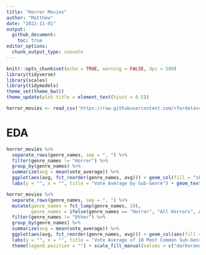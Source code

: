 ```yaml
---
title: "Horror Movies"
author: "Matthew"
date: "2022-11-01"
output: 
  github_document:
    toc: true
editor_options: 
  chunk_output_type: console
---
```


```r
knitr::opts_chunk$set(echo = TRUE, warning = FALSE, dpi = 500)
library(tidyverse)
library(scales)
library(tidymodels)
theme_set(theme_bw())
theme_update(plot.title = element_text(hjust = 0.5))
```


```r
horror_movies <- read_csv('https://raw.githubusercontent.com/rfordatascience/tidytuesday/master/data/2022/2022-11-01/horror_movies.csv')
```
 
# EDA

```r
horror_movies %>% 
  separate_rows(genre_names, sep = ", ") %>% 
  filter(genre_names != "Horror") %>% 
  group_by(genre_names) %>% 
  summarize(avg = mean(vote_average)) %>% 
  ggplot(aes(avg, fct_reorder(genre_names, avg))) + geom_col(fill = "skyblue", color = "black") +
  labs(y = "", x = "", title = "Vote Average by Sub-Genre") + geom_text(aes(label = round(avg, 3)), nudge_x = -0.3)
```


```r
horror_movies %>% 
  separate_rows(genre_names, sep = ", ") %>% 
  mutate(genre_names = fct_lump(genre_names, 10),
         genre_names = ifelse(genre_names == "Horror", "All Horrors", as.character(genre_names))) %>% 
  filter(genre_names != "Other") %>% 
  group_by(genre_names) %>% 
  summarize(avg = mean(vote_average)) %>% 
  ggplot(aes(avg, fct_reorder(genre_names, avg))) + geom_col(aes(fill = genre_names == "All Horrors"), color = "black") +
  labs(y = "", x = "", title = "Vote Average of 10 Most Common Sub-Genres") + geom_text(aes(label = round(avg, 3)), nudge_x = -0.3) +
  theme(legend.position = "") + scale_fill_manual(values = c("darkorange", "purple"))
```

